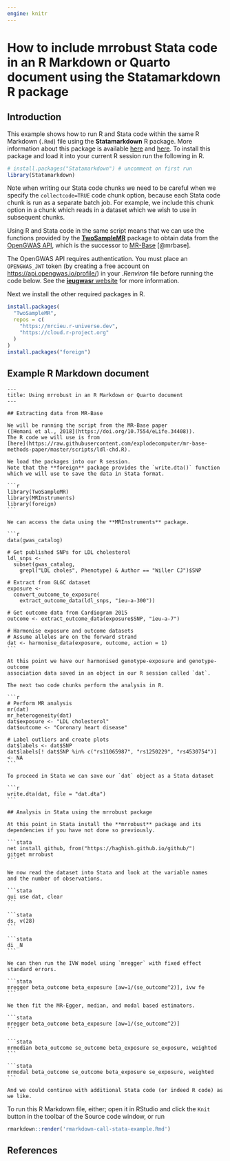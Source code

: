```yaml
---
engine: knitr
---
```


# How to include mrrobust Stata code in an R Markdown or Quarto document using the Statamarkdown R package

## Introduction

This example shows how to run R and Stata code within the same R Markdown (`.Rmd`) file using the **Statamarkdown** R package. More information about this package is available [here](https://github.com/Hemken/Statamarkdown) and [here](https://www.ssc.wisc.edu/~hemken/Stataworkshops/Statamarkdown/stata-and-r-markdown.html). To install this package and load it into your current R session run the following in R.

```r
# install.packages("Statamarkdown") # uncomment on first run
library(Statamarkdown)
```

Note when writing our Stata code chunks we need to be careful when we specify the `collectcode=TRUE` code chunk option, because each Stata code chunk is run as a separate batch job. For example, we include this chunk option in a chunk which reads in a dataset which we wish to use in subsequent chunks.

Using R and Stata code in the same script means that we can use the functions provided by the [**TwoSampleMR**](https://github.com/MRCIEU/TwoSampleMR) package to obtain data from the [OpenGWAS API](https://api.opengwas.io/), which is the successor to [MR-Base](https://www.mrbase.org/) [@mrbase].

The OpenGWAS API requires authentication. You must place an `OPENGWAS_JWT` token (by creating a free account on <https://api.opengwas.io/profile/>) in your _.Renviron_ file before running the code below. See the [**ieugwasr** website](https://mrcieu.github.io/ieugwasr/articles/guide.html#authentication) for more information.

Next we install the other required packages in R.

```r
install.packages(
  "TwoSampleMR",
  repos = c(
    "https://mrcieu.r-universe.dev",
    "https://cloud.r-project.org"
  )
)
install.packages("foreign")
```

## Example R Markdown document

````verbatim
---
title: Using mrrobust in an R Markdown or Quarto document
---

## Extracting data from MR-Base

We will be running the script from the MR-Base paper 
([Hemani et al., 2018](https://doi.org/10.7554/eLife.34408)).
The R code we will use is from
[here](https://raw.githubusercontent.com/explodecomputer/mr-base-methods-paper/master/scripts/ldl-chd.R).

We load the packages into our R session.
Note that the **foreign** package provides the `write.dta()` function
which we will use to save the data in Stata format.

```r
library(TwoSampleMR)
library(MRInstruments)
library(foreign)
```

We can access the data using the **MRInstruments** package.

```r
data(gwas_catalog)

# Get published SNPs for LDL cholesterol
ldl_snps <-
  subset(gwas_catalog,
    grepl("LDL choles", Phenotype) & Author == "Willer CJ")$SNP

# Extract from GLGC dataset
exposure <-
  convert_outcome_to_exposure(
    extract_outcome_data(ldl_snps, "ieu-a-300"))

# Get outcome data from Cardiogram 2015
outcome <- extract_outcome_data(exposure$SNP, "ieu-a-7")

# Harmonise exposure and outcome datasets
# Assume alleles are on the forward strand
dat <- harmonise_data(exposure, outcome, action = 1)
```

At this point we have our harmonised genotype-exposure and genotype-outcome
association data saved in an object in our R session called `dat`.

The next two code chunks perform the analysis in R.

```r
# Perform MR analysis
mr(dat)
mr_heterogeneity(dat)
dat$exposure <- "LDL cholesterol"
dat$outcome <- "Coronary heart disease"

# Label outliers and create plots
dat$labels <- dat$SNP
dat$labels[! dat$SNP %in% c("rs11065987", "rs1250229", "rs4530754")] <- NA
```

To proceed in Stata we can save our `dat` object as a Stata dataset

```r
write.dta(dat, file = "dat.dta")
```

## Analysis in Stata using the mrrobust package

At this point in Stata install the **mrrobust** package and its
dependencies if you have not done so previously.

```stata
net install github, from("https://haghish.github.io/github/")
gitget mrrobust
```

We now read the dataset into Stata and look at the variable names
and the number of observations.

```stata
qui use dat, clear
```

```stata
ds, v(28)
```

```stata
di _N
```

We can then run the IVW model using `mregger` with fixed effect standard errors.

```stata
mregger beta_outcome beta_exposure [aw=1/(se_outcome^2)], ivw fe
```

We then fit the MR-Egger, median, and modal based estimators.

```stata
mregger beta_outcome beta_exposure [aw=1/(se_outcome^2)]
```

```stata
mrmedian beta_outcome se_outcome beta_exposure se_exposure, weighted
```

```stata
mrmodal beta_outcome se_outcome beta_exposure se_exposure, weighted
```

And we could continue with additional Stata code (or indeed R code) as we like.
````

To run this R Markdown file, either; open it in RStudio and click the `Knit` button in the toolbar of the Source code window, or run

```r
rmarkdown::render('rmarkdown-call-stata-example.Rmd')
```

## References

::: {#refs}
:::
